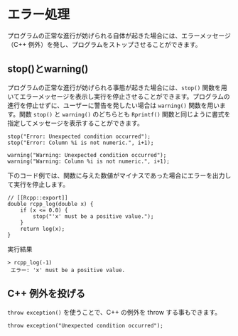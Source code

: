 # エラー処理

プログラムの正常な進行が妨げられる自体が起きた場合には、エラーメッセージ（C++ 例外）を発し、プログラムをストップさせることができます。

## stop()とwarning()

プログラムの正常な進行が妨げられる事態が起きた場合には、`stop()` 関数を用いてエラーメッセージを表示し実行を停止させることができます。プログラムの進行を停止せずに、ユーザーに警告を発したい場合は `warning()` 関数を用います。関数 `stop()` と `warning()` のどちらとも `Rprintf()` 関数と同じように書式を指定してメッセージを表示することができます。

```
stop("Error: Unexpected condition occurred");
stop("Error: Column %i is not numeric.", i+1);

warning("Warning: Unexpected condition occurred");
warning("Warning: Column %i is not numeric.", i+1);
```

下のコード例では、関数に与えた数値がマイナスであった場合にエラーを出力して実行を停止します。

```
// [[Rcpp::export]]
double rcpp_log(double x) {
    if (x <= 0.0) {
        stop("'x' must be a positive value.");
    }
    return log(x);
}
```

実行結果

```
> rcpp_log(-1)
 エラー: 'x' must be a positive value.
```


## C++ 例外を投げる

`throw exception()` を使うことで、C++ の例外を throw する事もできます。

```
throw exception("Unexpected condition occurred");
```
